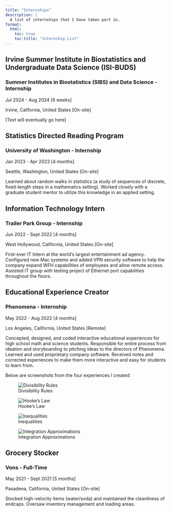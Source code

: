 ```yaml
---
title: "Internships"
description: |
  A list of internships that I have taken part in.
format:
  html:
    toc: true
    toc-title: "Internship List"
---
```


## Irvine Summer Institute in Biostatistics and Undergraduate Data Science (ISI-BUDS)

### Summer Institutes in Biostatistics (SIBS) and Data Science - Internship

Jul 2024 - Aug 2024 \[6 weeks\]

Irvine, California, United States \[On-site\]

\[Text will eventually go here\]

## Statistics Directed Reading Program

### University of Washington - Internship

Jan 2023 - Apr 2023 \[4 months\]

Seattle, Washington, United States \[On-site\]

Learned about random walks in statistics (a study of sequences of discrete, fixed-length steps in a mathematics setting). Worked closely with a graduate student mentor to utilize this knowledge in an applied setting.

## Information Technology Intern

### Trailer Park Group - Internship

Jun 2022 - Sept 2022 \[4 months\]

West Hollywood, California, United States \[On-site\]

First-ever IT Intern at the world's largest entertainment ad agency. Configured new Mac systems and added VPN security software to help the company expand WFH capabilities of employees and allow remote access. Assisted IT group with testing project of Ethernet port capabilities throughout the floors.

## Educational Experience Creator

### Phenomena - Internship

May 2022 - Aug 2022 \[4 months\]

Los Angeles, California, United States \[Remote\]

Concepted, designed, and coded interactive educational experiences for high school math and science students. Responsible for entire process from ideation and storyboarding to pitching ideas to the directors of Phenomena. Learned and used proprietary company software. Received notes and corrected experiences to make them more interactive and easy for students to learn from.

Below are screenshots from the four experiences I created:

![Divisibility Rules](img/Divisibility%20Rule.png)

![Hooke's Law](img/Hooke's%20Law.png)

![Inequalities](img/Inequalities.png)

![Integration Approximations](img/Integration%20Approx.png)

## Grocery Stocker

### Vons - Full-Time

May 2021 - Sept 2021 \[5 months\]

Pasadena, California, United States \[On-site\]

Stocked high-velocity items (water/soda) and maintained the cleanliness of endcaps. Oversaw inventory management and loading areas.
